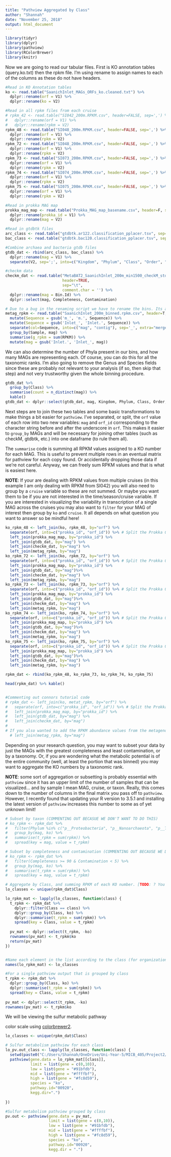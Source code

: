 ```yaml
---
title: "Pathview Aggregated by Class"
author: "Shannah"
date: "November 25, 2018"
output: html_document
---
```


```r
library(tidyr)
library(dplyr)
library(pathview)
library(RColorBrewer)
library(knitr)
```

Now we are going to read our tabular files. First is KO annotation tables (query.ko.txt) then the rpkm file. I'm using rename to assign names to each of the columns as these do not have headers.

```r

#Read in KO Annotation tables
ko <- read.table("SaanichInlet_MAGs_ORFs_ko.cleaned.txt") %>% 
  dplyr::rename(orf = V1) %>% 
  dplyr::rename(ko = V2)

#Read in all rpkm files from each cruise
# rpkm_42 <- read.table("SI042_200m.RPKM.csv", header=FALSE, sep=',') %>% 
#   dplyr::rename(orf = V1) %>% 
#   dplyr::rename(rpkm = V2)
rpkm_48 <- read.table("SI048_200m.RPKM.csv", header=FALSE, sep=',') %>% 
  dplyr::rename(orf = V1) %>% 
  dplyr::rename(rpkm = V2)
rpkm_72 <- read.table("SI048_200m.RPKM.csv", header=FALSE, sep=',') %>% 
  dplyr::rename(orf = V1) %>% 
  dplyr::rename(rpkm = V2)
rpkm_73 <- read.table("SI073_200m.RPKM.csv", header=FALSE, sep=',') %>% 
  dplyr::rename(orf = V1) %>% 
  dplyr::rename(rpkm = V2)
rpkm_74 <- read.table("SI074_200m.RPKM.csv", header=FALSE, sep=',') %>% 
  dplyr::rename(orf = V1) %>% 
  dplyr::rename(rpkm = V2)
rpkm_75 <- read.table("SI075_200m.RPKM.csv", header=FALSE, sep=',') %>% 
  dplyr::rename(orf = V1) %>% 
  dplyr::rename(rpkm = V2)

#Read in prokka MAG map
prokka_mag_map <- read.table("Prokka_MAG_map_basename.csv", header=F, sep=',') %>% 
  dplyr::rename(prokka_id = V1) %>% 
  dplyr::rename(mag = V2)

#Read in gtdbtk files
arc_class <- read.table("gtdbtk.ar122.classification_pplacer.tsv", sep="\t")
bac_class <- read.table("gtdbtk.bac120.classification_pplacer.tsv", sep="\t")

#Combine archaea and bacteria gtdb files
gtdb_dat <- rbind(arc_class, bac_class) %>% 
  dplyr::rename(mag = V1) %>% 
  separate(V2, sep=';', into=c("Kingdom", "Phylum", "Class", "Order", "Family", "Genus", "Species"))

#checkm data
checkm_dat <- read.table("MetaBAT2_SaanichInlet_200m_min1500_checkM_stdout.tsv",
                         header=TRUE,
                         sep="\t",
                         comment.char = '') %>% 
  dplyr::rename(mag = Bin.Id) %>% 
  dplyr::select(mag, Completeness, Contamination)

# Due to a bug in the renaming script we have to rename the bins. Its a bit hacky but works using tidyverse functions
metag_rpkm <- read.table("SaanichInlet_200m_binned.rpkm.csv", header=T, sep=',') %>% 
  mutate(Sequence = gsub('m_', 'm.', Sequence)) %>% 
  mutate(Sequence = gsub('Inlet_', 'Inlet.', Sequence)) %>% 
  separate(col=Sequence, into=c("mag", "contig"), sep='_', extra="merge") %>% 
  group_by(Sample, mag) %>% 
  summarise(g_rpkm = sum(RPKM)) %>% 
  mutate(mag = gsub('Inlet.', 'Inlet_', mag))
```

We can also determine the number of Phyla present in our bins, and how many MAGs are representing each. Of course, you can do this for all the taxonomic ranks. I'm also going to remove the Genus and Species fields since these are probably not relevant to your analysis (if so, then skip that step) and not very trustworthy given the whole binning procedure.
```r
gtdb_dat %>% 
  group_by(Class) %>% 
  summarise(count = n_distinct(mag)) %>% 
  kable()
gtdb_dat <- dplyr::select(gtdb_dat, mag, Kingdom, Phylum, Class, Order, Family)
```

Next steps are to join these two tables and some basic transformations to make things a bit easier for `pathview`. 
I've separated, or split, the `orf` value of each row into two new variables: `mag` and `orf_id` corresponding to the character string before and after the underscore in `orf`. This makes it easier to `group_by` MAGs and will be necessary for joining other tables (such as checkM, gtdbtk, etc.) into one dataframe (to rule them all).

The `summarise` code is summing all RPKM values assigned to a KO number for each MAG. This is useful to prevent multiple rows in an eventual matrix for pathview for each copy found. Or accidentally dropping those data if we're not careful. Anyway, we can freely sum RPKM values and that is what is easiest here.

__NOTE__: If your are dealing with RPKM values from multiple cruises (in this example I am only dealing with RPKM from SI042) you will also need to group by a `cruise` variable so these are not summed. Or maybe you want them to be if you are not interested in the time/season/cruise variable. 
If you are interested in visualizing the variability in transcription of a single MAG across the cruises you may also want to `filter` for your MAG of interest then group by `ko` and `cruise`. It all depends on what question you want to answer so be mindful here!

```r
ko_rpkm_48 <- left_join(ko, rpkm_48, by="orf") %>% 
  separate(orf, into=c("prokka_id", "orf_id")) %>% # Split the Prokka ORF names into MAG identifier and ORF
  left_join(prokka_mag_map, by="prokka_id") %>% 
  left_join(gtdb_dat, by="mag") %>%
  left_join(checkm_dat, by="mag") %>%
  left_join(metag_rpkm, by="mag")
ko_rpkm_72 <- left_join(ko, rpkm_72, by="orf") %>% 
  separate(orf, into=c("prokka_id", "orf_id")) %>% # Split the Prokka ORF names into MAG identifier and ORF
  left_join(prokka_mag_map, by="prokka_id") %>% 
  left_join(gtdb_dat, by="mag")%>%
  left_join(checkm_dat, by="mag") %>%
  left_join(metag_rpkm, by="mag")
ko_rpkm_73 <- left_join(ko, rpkm_73, by="orf") %>% 
  separate(orf, into=c("prokka_id", "orf_id")) %>% # Split the Prokka ORF names into MAG identifier and ORF
  left_join(prokka_mag_map, by="prokka_id") %>% 
  left_join(gtdb_dat, by="mag")%>%
  left_join(checkm_dat, by="mag") %>%
  left_join(metag_rpkm, by="mag")
ko_rpkm_74 <- left_join(ko, rpkm_74, by="orf") %>% 
  separate(orf, into=c("prokka_id", "orf_id")) %>% # Split the Prokka ORF names into MAG identifier and ORF
  left_join(prokka_mag_map, by="prokka_id") %>% 
  left_join(gtdb_dat, by="mag")%>%
  left_join(checkm_dat, by="mag") %>%
  left_join(metag_rpkm, by="mag")
ko_rpkm_75 <- left_join(ko, rpkm_75, by="orf") %>% 
  separate(orf, into=c("prokka_id", "orf_id")) %>% # Split the Prokka ORF names into MAG identifier and ORF
  left_join(prokka_mag_map, by="prokka_id") %>% 
  left_join(gtdb_dat, by="mag")%>%
  left_join(checkm_dat, by="mag") %>%
  left_join(metag_rpkm, by="mag")

rpkm_dat <- rbind(ko_rpkm_48, ko_rpkm_73, ko_rpkm_74, ko_rpkm_75)

head(rpkm_dat) %>% kable()


#Commenting out connors tutorial code
# rpkm_dat <- left_join(ko, metat_rpkm, by="orf") %>%
#   separate(orf, into=c("prokka_id", "orf_id")) %>% # Split the Prokka ORF names into MAG identifier and ORF number for joining
#   left_join(prokka_mag_map, by="prokka_id") %>% 
#   left_join(gtdb_dat, by="mag") %>% 
#   left_join(checkm_dat, by="mag")
#
# If you also wanted to add the RPKM abundance values from the metagenome:
  # left_join(metag_rpkm, by="mag")
```

Depending on your research question, you may want to subset your data by just the MAGs with the greatest completeness and least contamination, or by a taxonomy. Or, if you are wondering what the metabolic potential is of the entire community (well, at least the portion that was binned) you may want to aggregate the KO numbers by a taxonomic rank. 

__NOTE__: some sort of aggregation or subsetting is probably essential with `pathview` since it has an upper limit of the number of samples that can be visualized... and by sample I mean MAG, cruise, or taxon. Really, this comes down to the number of columns in the final matrix you pass off to `pathview`. However, I recently found that updating your R version to 3.5.1 and installing the latest version of `pathview` increases this number to some as of yet unknown limit!

```r
# Subset by taxon (COMMENTING OUT BECASUE WE DON'T WANT TO DO THIS)
# ko_rpkm <- rpkm_dat %>%
#   filter(Phylum %in% c("p__Proteobacteria", "p__Nanoarchaeota", "p__Thermoplasmatota")) %>%
#   group_by(mag, ko) %>% 
#   summarise(t_rpkm = sum(rpkm)) %>% 
#   spread(key = mag, value = t_rpkm)

# Subset by completeness and contamination (COMMENTING OUT BECAUSE WE DON'T WANT TO DO THIS)
# ko_rpkm <- rpkm_dat %>% 
#   filter(Completeness >= 90 & Contamination < 5) %>% 
#   group_by(mag, ko) %>% 
#   summarise(t_rpkm = sum(rpkm)) %>% 
#   spread(key = mag, value = t_rpkm)

# Aggregate by Class, and summing RPKM of each KO number. [TODO: ? You could use mean() instead.]
lo_classes <- unique(rpkm_dat$Class)

lo_rpkm_mat <- lapply(lo_classes, function(class) {
  t_rpkm <- rpkm_dat %>%
    dplyr::filter(Class == class) %>%
    dplyr::group_by(Class, ko) %>% 
    dplyr::summarise(t_rpkm = sum(rpkm)) %>% 
    spread(key = Class, value = t_rpkm)
    
  pv_mat <- dplyr::select(t_rpkm, -ko)
  rownames(pv_mat) <- t_rpkm$ko
  return(pv_mat)
})


#Name each element in the list according to the class (for organization)
names(lo_rpkm_mat) <- lo_classes

#For a single pathview output that is grouped by class
t_rpkm <- rpkm_dat %>%
  dplyr::group_by(Class, ko) %>% 
  dplyr::summarise(t_rpkm = sum(rpkm)) %>% 
  spread(key = Class, value = t_rpkm)
  
pv_mat <- dplyr::select(t_rpkm, -ko)
rownames(pv_mat) <- t_rpkm$ko

```

We will be viewing the sulfur metabolic pathway

color scale using [colorbrewer2](http://colorbrewer2.org/#type=sequential&scheme=BuGn&n=3). 

```r
lo_classes <- unique(rpkm_dat$Class)

# Sulfur metabolism pathview for each class
lo_pv.out_class <- lapply(lo_classes, function(class) {
  setwd(paste0("C:/Users/Shannah/OneDrive/Uni-Year-5/MICB_405/Project2/pathview_output/", class, "/"))
  pathview(gene.data = lo_rpkm_mat[[class]],
           limit = list(gene = c(0,10)),
           low = list(gene = "#91bfdb"),
           mid = list(gene = "#ffffbf"),
           high = list(gene = "#fc8d59"),
           species = "ko",
           pathway.id="00920",
           kegg.dir=".")
  
})

#Sulfur metabolism pathview grouped by class
pv.out <- pathview(gene.data = pv_mat,
                   limit = list(gene = c(0,10)),
                   low = list(gene = "#91bfdb"),
                   mid = list(gene = "#ffffbf"),
                   high = list(gene = "#fc8d59"),
                   species = "ko",
                   pathway.id="00920",
                   kegg.dir = ".")

```



